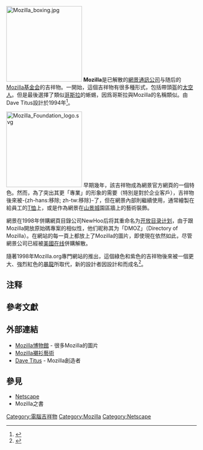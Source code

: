 {{noteTA
|G1=IT
|1=zh-hans:美国在线;zh-hant:美國在線;zh-hk:美國線上;zh-tw:美國線上;zh-mo:美國線上;
}}
[[Image:Mozilla_boxing.jpg|200px]]
'''Mozilla'''是已解散的[[網景|網景通訊公司]]与随后的[[Mozilla基金會|Mozilla基金会]]的吉祥物。一開始，這個吉祥物有很多種形式，包括帶頭盔的[[太空人|太空人]]。但是最後選擇了類似[[哥斯拉|哥斯拉]]的蜥蜴，因爲哥斯拉與Mozilla的名稱類似。{{NoteTag|哥斯拉的英文名称是Godzilla，与吉祥物Mozilla的名称相似。|name="not only"}}由Dave Titus設計於1994年<ref>{{cite web | url = http://portfolio.davetitus.com/dave_titus_mozilla.html | title = Portfolio of freelance illustrator and animator Dave W. Titus | accessdate = 2010-10-29 | archive-date = 2016-10-03 | archive-url = https://web.archive.org/web/20161003085234/http://portfolio.davetitus.com/dave_titus_mozilla.html | dead-url = no }}</ref>。

[[Image:Mozilla_Foundation_logo.svg|200px]]
早期幾年，該吉祥物成為網景官方網頁的一個特色。然而，為了突出其更「專業」的形象的需要（特別是對於企业客戶），吉祥物後來被-{zh-hans:移除; zh-tw:移除}-了，但在網景內部則繼續使用，通常繪製在給員工的[[T恤|T恤]]上，或是作為網景在[[山景城_(加利福尼亚州)|山景城]]園區牆上的藝術裝飾。

網景在1998年併購網頁目錄公司NewHoo后将其重命名为[[开放目录计划|开放目录计划]]，由于跟Mozilla開放原始碼專案的相似性，他们昵称其为「DMOZ」（Directory of Mozilla）。在網站的每一頁上都放上了Mozilla的圖片，即使現在依然如此，尽管網景公司已經被[[美国在线|美國在线]]併購解散。

隨著1998年Mozilla.org專門網站的推出，這個綠色和紫色的吉祥物後來被一個更大、強烈紅色的[[暴龍|暴龍]]所取代，新的設計者{{link-en|謝帕德·費爾雷|Shepard Fairey}}因設計{{link-en|巨人安德魯擁有一支民兵隊|Obey Giant}}和{{link-en|巴拉克·歐巴馬"希望"海報|Barack Obama "Hope" poster}}而成名<ref>{{cite web | url = http://www.actsofvolition.com/archive/2009/march/shepardfairey | title = Shepard Fairey: From Mozilla to Obama | publisher = Acts of Volition | date = March 5, 2009 | accessdate = 2010-10-29 | archive-date = 2014-02-17 | archive-url = https://web.archive.org/web/20140217232451/http://www.actsofvolition.com/archive/2009/march/shepardfairey | dead-url = no }}</ref>。

== 注释 ==
<references group="註" />

== 參考文獻 ==
{{reflist}}

== 外部連結 ==
* [http://home.snafu.de/tilman/mozilla/ Mozilla博物館]{{Wayback|url=http://home.snafu.de/tilman/mozilla/ |date=20201108110351 }} - 很多Mozilla的圖片
* [https://web.archive.org/web/19990825084219/http://ex-mozilla.org/teeshirtart/ Mozilla襯衫藝術]
* [http://www.davetitus.com/ Dave Titus]{{Wayback|url=http://www.davetitus.com/ |date=20201021193617 }} - Mozilla創造者

== 參見 ==
*[[Netscape|Netscape]]
*Mozilla之書

{{Mozilla}}

[[Category:電腦吉祥物|Category:電腦吉祥物]]
[[Category:Mozilla|Category:Mozilla]]
[[Category:Netscape|Category:Netscape]]